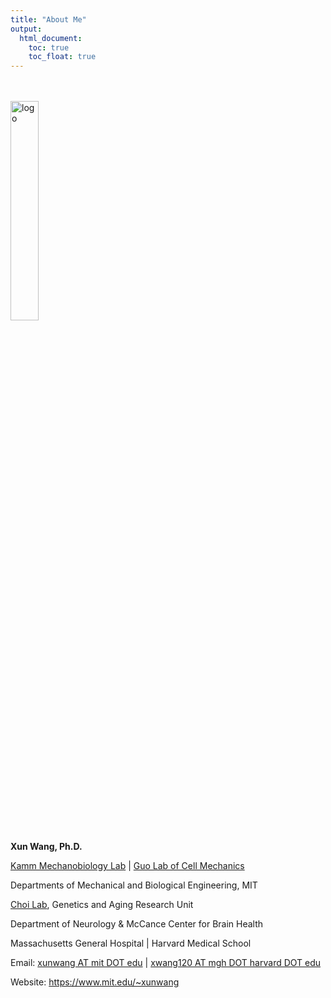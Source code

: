 ```yaml
---
title: "About Me"
output: 
  html_document:
    toc: true
    toc_float: true
---
```


<br><br><img src="images/xun_wang_lab_photo_squared.jpg" alt="logo" style="width:30%; "><br>

**Xun Wang, Ph.D.**

[Kamm Mechanobiology Lab](https://web.mit.edu/meche/mb/)  | [Guo Lab of Cell Mechanics](https://www.guolab.mit.edu/)

Departments of Mechanical and Biological Engineering, MIT

[Choi Lab](https://www.massgeneral.org/neurology/research/genetics-aging-research-unit/choi-lab), Genetics and Aging Research Unit

Department of Neurology & McCance Center for Brain Health

Massachusetts General Hospital | Harvard Medical School

Email: [xunwang AT mit DOT edu](xunwang@mit.edu) | [xwang120 AT mgh DOT harvard DOT edu](xwang120@mgh.harvard.edu)

Website: [https://www.mit.edu/~xunwang](https://www.mit.edu/~xunwang/)
